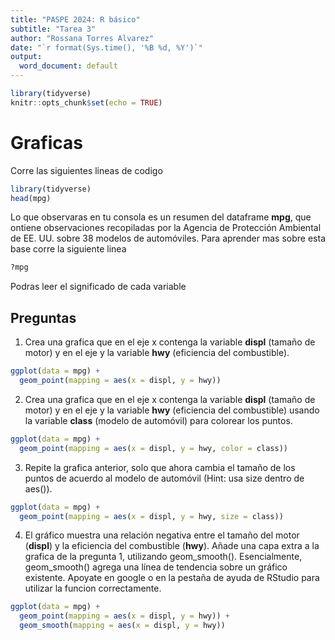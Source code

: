 ```yaml
---
title: "PASPE 2024: R básico"
subtitle: "Tarea 3"
author: "Rossana Torres Alvarez"
date: "`r format(Sys.time(), '%B %d, %Y')`"
output:
  word_document: default
---
```



```r
library(tidyverse)
knitr::opts_chunk$set(echo = TRUE)
```

# Graficas
Corre las siguientes lineas de codigo
```r
library(tidyverse)
head(mpg)
```
Lo que observaras en tu consola es un resumen del dataframe **mpg**, que ontiene observaciones recopiladas por la Agencia de Protección Ambiental de EE. UU. sobre 38 modelos de automóviles. Para aprender mas sobre esta base corre la siguiente linea
```r
?mpg

```
Podras leer el significado de cada variable

## Preguntas

1. Crea una grafica que en el eje x contenga la variable **displ** (tamaño de motor) y en el eje y la variable **hwy** (eficiencia del combustible).

```r
ggplot(data = mpg) + 
  geom_point(mapping = aes(x = displ, y = hwy))

```

2. Crea una grafica que en el eje x contenga la variable **displ** (tamaño de motor) y en el eje y la variable **hwy** (eficiencia del combustible) usando la variable **class** (modelo de automóvil) para colorear los puntos. 

```r
ggplot(data = mpg) + 
  geom_point(mapping = aes(x = displ, y = hwy, color = class))

```

3. Repite la grafica anterior, solo que ahora cambia el tamaño de los puntos de acuerdo al modelo de automóvil (Hint: usa size dentro de aes()). 

```r
ggplot(data = mpg) + 
  geom_point(mapping = aes(x = displ, y = hwy, size = class))

```

4. El gráfico muestra una relación negativa entre el tamaño del motor (**displ**) y la eficiencia del combustible (**hwy**). Añade una capa extra a la grafica de la pregunta 1, utilizando geom\_smooth(). Esencialmente, geom\_smooth() agrega una línea de tendencia sobre un gráfico existente. Apoyate en google o en la pestaña de ayuda de RStudio para utilizar la funcion correctamente. 

```r
ggplot(data = mpg) + 
  geom_point(mapping = aes(x = displ, y = hwy)) + 
  geom_smooth(mapping = aes(x = displ, y = hwy))

```

